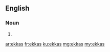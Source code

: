 ==English==

===Noun===
{{head|en|noun plural form}}

# {{plural of|ekka|lang=en}}

[[ar:ekkas]]
[[fr:ekkas]]
[[ku:ekkas]]
[[mg:ekkas]]
[[my:ekkas]]